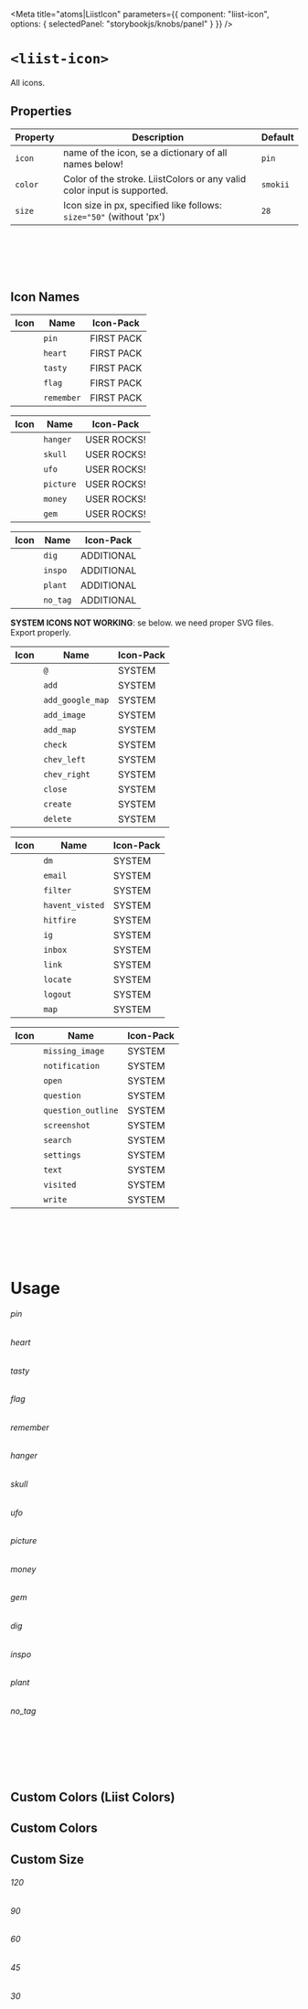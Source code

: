 
<Meta
  title="atoms|LiistIcon"
  parameters={{
    component: "liist-icon",
    options: { selectedPanel: "storybookjs/knobs/panel" }
  }}
/>

# `<liist-icon>`

All icons.

## Properties

| Property | Description | Default |
| -------- | ----------- | ------- |
| `icon`   | name of the icon, se a dictionary of all names below! | `pin` |
| `color`  | Color of the stroke. LiistColors or any valid color input is supported. | `smokii` |
| `size`   | Icon size in px, specified like follows: `size="50"` (without 'px') | `28` |

<br></br>
<br></br>

## Icon Names

<div style={{ display: "flex", justifyContent: "left" }}>
  <div style={{ marginRight: "45px" }}>

  | Icon | Name | Icon-Pack |
  | -------- | ----------- | --- |
  | <liist-icon icon="pin" size="28"></liist-icon> | `pin` | FIRST PACK |
  | <liist-icon icon="heart" size="28"></liist-icon> | `heart` | FIRST PACK |
  | <liist-icon icon="tasty" size="28"></liist-icon> | `tasty` | FIRST PACK |
  | <liist-icon icon="flag" size="28"></liist-icon> | `flag` | FIRST PACK |
  | <liist-icon icon="remember" size="28"></liist-icon> | `remember` | FIRST PACK |

  </div>
  <div style={{ marginRight: "45px" }}>

  | Icon | Name | Icon-Pack |
  | -------- | ----------- | --- |
  | <liist-icon icon="hanger" size="28"></liist-icon> | `hanger` | USER ROCKS! |
  | <liist-icon icon="skull" size="28"></liist-icon> | `skull` | USER ROCKS! |
  | <liist-icon icon="ufo" size="28"></liist-icon> | `ufo` | USER ROCKS! |
  | <liist-icon icon="picture" size="28"></liist-icon> | `picture` | USER ROCKS! |
  | <liist-icon icon="money" size="28"></liist-icon> | `money` | USER ROCKS! |
  | <liist-icon icon="gem" size="28"></liist-icon> | `gem` | USER ROCKS! |

  </div>
  <div style={{ marginRight: "45px" }}>

  | Icon | Name | Icon-Pack |
  | -------- | ----------- | --- |
  | <liist-icon icon="dig" size="28"></liist-icon> | `dig` | ADDITIONAL |
  | <liist-icon icon="inspo" size="28"></liist-icon> | `inspo` | ADDITIONAL |
  | <liist-icon icon="plant" size="28"></liist-icon> | `plant` | ADDITIONAL |
  | <liist-icon icon="no_tag" size="28"></liist-icon> | `no_tag` | ADDITIONAL |

  </div>
</div>


**SYSTEM ICONS NOT WORKING**: se below. we need proper SVG files. Export properly.

<div style={{ display: "flex", justifyContent: "left" }}>
  <div style={{ marginRight: "45px" }}>

  | Icon | Name | Icon-Pack |
  | ---- | ---- | --------- |
  | <liist-icon color="red" icon="@" size="28"></liist-icon> | `@` | SYSTEM |
  | <liist-icon color="red" icon="add" size="28"></liist-icon> | `add` | SYSTEM |
  | <liist-icon color="red" icon="add_google_map" size="28"></liist-icon> | `add_google_map` | SYSTEM |
  | <liist-icon color="red" icon="add_image" size="28"></liist-icon> | `add_image` | SYSTEM |
  | <liist-icon color="red" icon="add_map" size="28"></liist-icon> | `add_map` | SYSTEM |
  | <liist-icon color="red" icon="check" size="28"></liist-icon> | `check` | SYSTEM |
  | <liist-icon color="red" icon="chev_left" size="28"></liist-icon> | `chev_left` | SYSTEM |
  | <liist-icon color="red" icon="chev_right" size="28"></liist-icon> | `chev_right` | SYSTEM |
  | <liist-icon color="red" icon="close" size="28"></liist-icon> | `close` | SYSTEM |
  | <liist-icon color="red" icon="create" size="28"></liist-icon> | `create` | SYSTEM |
  | <liist-icon color="red" icon="delete" size="28"></liist-icon> | `delete` | SYSTEM |

  </div>
  <div style={{ marginRight: "45px" }}>

  | Icon | Name | Icon-Pack |
  | ---- | ---- | --------- |
  | <liist-icon color="red" icon="dm" size="28"></liist-icon> | `dm` | SYSTEM |
  | <liist-icon color="red" icon="email" size="28"></liist-icon> | `email` | SYSTEM |
  | <liist-icon color="red" icon="filter" size="28"></liist-icon> | `filter` | SYSTEM |
  | <liist-icon color="red" icon="havent_visted" size="28"></liist-icon> | `havent_visted` | SYSTEM |
  | <liist-icon color="red" icon="hitfire" size="28"></liist-icon> | `hitfire` | SYSTEM |
  | <liist-icon color="red" icon="ig" size="28"></liist-icon> | `ig` | SYSTEM |
  | <liist-icon color="red" icon="inbox" size="28"></liist-icon> | `inbox` | SYSTEM |
  | <liist-icon color="red" icon="link" size="28"></liist-icon> | `link` | SYSTEM |
  | <liist-icon color="red" icon="locate" size="28"></liist-icon> | `locate` | SYSTEM |
  | <liist-icon color="red" icon="logout" size="28"></liist-icon> | `logout` | SYSTEM |
  | <liist-icon color="red" icon="map" size="28"></liist-icon> | `map` | SYSTEM |

  </div>
  <div style={{ marginRight: "45px" }}>

  | Icon | Name | Icon-Pack |
  | ---- | ---- | --------- |
  | <liist-icon color="red" icon="missing_image" size="28"></liist-icon> | `missing_image` | SYSTEM |
  | <liist-icon color="red" icon="notification" size="28"></liist-icon> | `notification` | SYSTEM |
  | <liist-icon color="red" icon="open" size="28"></liist-icon> | `open` | SYSTEM |
  | <liist-icon color="red" icon="question" size="28"></liist-icon> | `question` | SYSTEM |
  | <liist-icon color="red" icon="question_outline" size="28"></liist-icon> | `question_outline` | SYSTEM |
  | <liist-icon color="red" icon="screenshot" size="28"></liist-icon> | `screenshot` | SYSTEM |
  | <liist-icon color="red" icon="search" size="28"></liist-icon> | `search` | SYSTEM |
  | <liist-icon color="red" icon="settings" size="28"></liist-icon> | `settings` | SYSTEM |
  | <liist-icon color="red" icon="text" size="28"></liist-icon> | `text` | SYSTEM |
  | <liist-icon color="red" icon="visited" size="28"></liist-icon> | `visited` | SYSTEM |
  | <liist-icon color="red" icon="write" size="28"></liist-icon> | `write` | SYSTEM |

  </div>
</div>

<br></br>
<br></br>

# Usage

<Preview>
  <div>
    <h6>pin</h6>
    <liist-icon icon="pin" size="40"></liist-icon>
  </div>
  <div>
    <h6>heart</h6>
    <liist-icon icon="heart" size="40"></liist-icon>
  </div>
  <div>
    <h6>tasty</h6>
    <liist-icon icon="tasty" size="40"></liist-icon>
  </div>
  <div>
    <h6>flag</h6>
    <liist-icon icon="flag" size="40"></liist-icon>
  </div>
  <div>
    <h6>remember</h6>
    <liist-icon icon="remember" size="40"></liist-icon>
  </div>
</Preview>


<Preview>
  <div>
    <h6>hanger</h6>
    <liist-icon icon="hanger" size="40"></liist-icon>
  </div>
  <div>
    <h6>skull</h6>
    <liist-icon icon="skull" size="40"></liist-icon>
  </div>
  <div>
    <h6>ufo</h6>
    <liist-icon icon="ufo" size="40"></liist-icon>
  </div>
  <div>
    <h6>picture</h6>
    <liist-icon icon="picture" size="40"></liist-icon>
  </div>
  <div>
    <h6>money</h6>
    <liist-icon icon="money" size="40"></liist-icon>
  </div>
  <div>
    <h6>gem</h6>
    <liist-icon icon="gem" size="40"></liist-icon>
  </div>
</Preview>

<Preview>
  <div>
    <h6>dig</h6>
    <liist-icon icon="dig" size="40"></liist-icon>
  </div>
  <div>
    <h6>inspo</h6>
    <liist-icon icon="inspo" size="40"></liist-icon>
  </div>
  <div>
    <h6>plant</h6>
    <liist-icon icon="plant" size="40"></liist-icon>
  </div>
  <div>
    <h6>no_tag</h6>
    <liist-icon icon="no_tag" size="40"></liist-icon>
  </div>
</Preview>

<br></br>
<br></br>

## Custom Colors (Liist Colors)

<Preview>
  <liist-icon icon="inspo" size="40" color="hotii"></liist-icon>
  <liist-icon icon="inspo" size="40" color="sunii"></liist-icon>
  <liist-icon icon="inspo" size="40" color="viiolet"></liist-icon>
  <liist-icon icon="inspo" size="40" color="skii"></liist-icon>
  <liist-icon icon="inspo" size="40" color="grasii"></liist-icon>
  <liist-icon icon="inspo" size="40" color="piink"></liist-icon>
  <liist-icon icon="inspo" size="40" color="creamii"></liist-icon>
  <liist-icon icon="inspo" size="40" color="smokii"></liist-icon>
  <liist-icon icon="inspo" size="40" color="viiolet80"></liist-icon>
  <liist-icon icon="inspo" size="40" color="viiolet60"></liist-icon>
  <liist-icon icon="inspo" size="40" color="viiolet40"></liist-icon>
  <liist-icon icon="inspo" size="40" color="viiolet20"></liist-icon>
</Preview>

<Preview>
  <liist-icon icon="heart" size="40" color="hotii"></liist-icon>
  <liist-icon icon="heart" size="40" color="sunii"></liist-icon>
  <liist-icon icon="heart" size="40" color="viiolet"></liist-icon>
  <liist-icon icon="heart" size="40" color="skii"></liist-icon>
  <liist-icon icon="heart" size="40" color="grasii"></liist-icon>
  <liist-icon icon="heart" size="40" color="piink"></liist-icon>
  <liist-icon icon="heart" size="40" color="creamii"></liist-icon>
  <liist-icon icon="heart" size="40" color="smokii"></liist-icon>
  <liist-icon icon="heart" size="40" color="viiolet80"></liist-icon>
  <liist-icon icon="heart" size="40" color="viiolet60"></liist-icon>
  <liist-icon icon="heart" size="40" color="viiolet40"></liist-icon>
  <liist-icon icon="heart" size="40" color="viiolet20"></liist-icon>
</Preview>

## Custom Colors

<Preview>
  <liist-icon icon="plant" size="40" color="#FF6666"></liist-icon>
  <liist-icon icon="plant" size="40" color="#F2706F"></liist-icon>
  <liist-icon icon="plant" size="40" color="#E57A78"></liist-icon>
  <liist-icon icon="plant" size="40" color="#D78382"></liist-icon>
  <liist-icon icon="plant" size="40" color="#CA8D8B"></liist-icon>
  <liist-icon icon="plant" size="40" color="#BD9794"></liist-icon>
  <liist-icon icon="plant" size="40" color="#B0A19D"></liist-icon>
  <liist-icon icon="plant" size="40" color="#A3ABA6"></liist-icon>
  <liist-icon icon="plant" size="40" color="#96B5AF"></liist-icon>
  <liist-icon icon="plant" size="40" color="#88BEB9"></liist-icon>
  <liist-icon icon="plant" size="40" color="#7BC8C2"></liist-icon>
  <liist-icon icon="plant" size="40" color="#6ED2CB"></liist-icon>
</Preview>

## Custom Size

<Preview>
  <div>
    <h6>120</h6>
    <liist-icon icon="flag" size="120"></liist-icon>
  </div>
  <div>
    <h6>90</h6>
    <liist-icon icon="flag" size="90"></liist-icon>
  </div>
  <div>
    <h6>60</h6>
    <liist-icon icon="flag" size="60"></liist-icon>
  </div>
  <div>
    <h6>45</h6>
    <liist-icon icon="flag" size="45"></liist-icon>
  </div>
  <div>
    <h6>30</h6>
    <liist-icon icon="flag" size="30"></liist-icon>
  </div>
</Preview>
